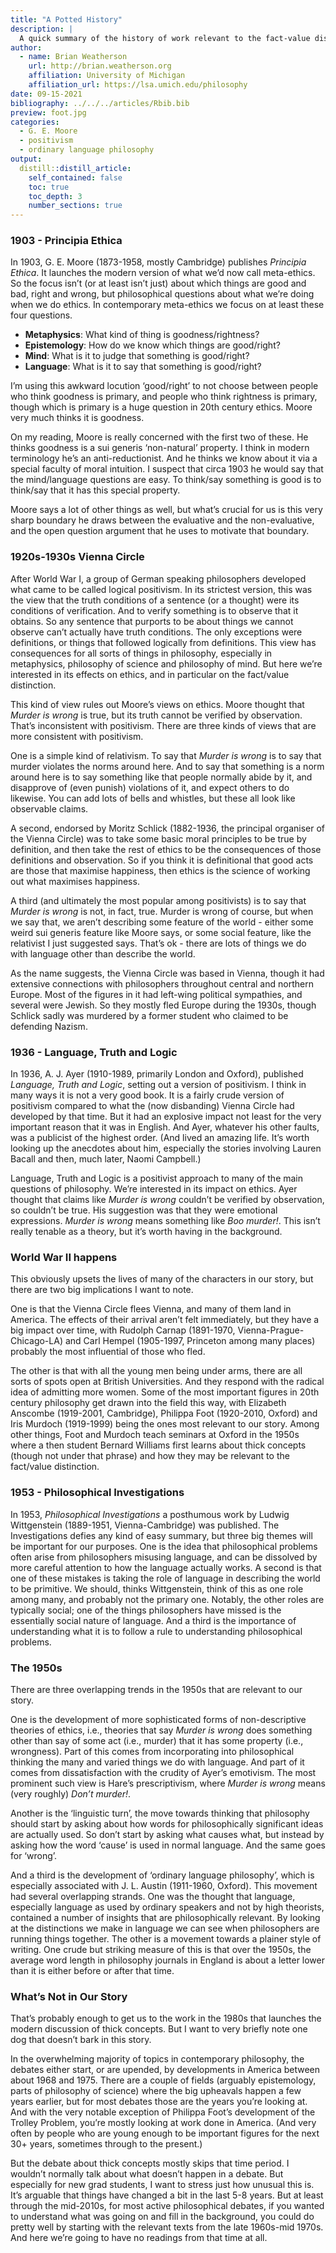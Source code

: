 ```yaml
---
title: "A Potted History"
description: |
  A quick summary of the history of work relevant to the fact-value distinction that we're discussing in class.
author:
  - name: Brian Weatherson
    url: http://brian.weatherson.org
    affiliation: University of Michigan
    affiliation_url: https://lsa.umich.edu/philosophy
date: 09-15-2021
bibliography: ../../../articles/Rbib.bib
preview: foot.jpg
categories:
  - G. E. Moore
  - positivism
  - ordinary language philosophy
output:
  distill::distill_article:
    self_contained: false
    toc: true
    toc_depth: 3
    number_sections: true
---
```



### 1903 - Principia Ethica

In 1903, G. E. Moore (1873-1958, mostly Cambridge) publishes _Principia Ethica_. It launches the modern version of what we'd now call meta-ethics. So the focus isn't (or at least isn't just) about which things are good and bad, right and wrong, but philosophical questions about what we're doing when we do ethics. In contemporary meta-ethics we focus on at least these four questions.

- **Metaphysics**: What kind of thing is goodness/rightness?
- **Epistemology**: How do we know which things are good/right?
- **Mind**: What is it to judge that something is good/right?
- **Language**: What is it to say that something is good/right?

I'm using this awkward locution 'good/right' to not choose between people who think goodness is primary, and people who think rightness is primary, though which is primary is a huge question in 20th century ethics. Moore very much thinks it is goodness.

On my reading, Moore is really concerned with the first two of these. He thinks goodness is a sui generis 'non-natural' property. I think in modern terminology he's an anti-reductionist. And he thinks we know about it via a special faculty of moral intuition. I suspect that circa 1903 he would say that the mind/language questions are easy. To think/say something is good is to think/say that it has this special property.

Moore says a lot of other things as well, but what's crucial for us is this very sharp boundary he draws between the evaluative and the non-evaluative, and the open question argument that he uses to motivate that boundary.

### 1920s-1930s Vienna Circle

After World War I, a group of German speaking philosophers developed what came to be called logical positivism. In its strictest version, this was the view that the truth conditions of a sentence (or a thought) were its conditions of verification. And to verify something is to observe that it obtains. So any sentence that purports to be about things we cannot observe can't actually have truth conditions. The only exceptions were definitions, or things that followed logically from definitions. This view has consequences for all sorts of things in philosophy, especially in metaphysics, philosophy of science and philosophy of mind. But here we're interested in its effects on ethics, and in particular on the fact/value distinction.

This kind of view rules out Moore's views on ethics. Moore thought that _Murder is wrong_ is true, but its truth cannot be verified by observation. That's inconsistent with positivism. There are three kinds of views that are more consistent with positivism.

One is a simple kind of relativism. To say that _Murder is wrong_ is to say that murder violates the norms around here. And to say that something is a norm around here is to say something like that people normally abide by it, and disapprove of (even punish) violations of it, and expect others to do likewise. You can add lots of bells and whistles, but these all look like observable claims.

A second, endorsed by Moritz Schlick (1882-1936, the principal organiser of the Vienna Circle) was to take some basic moral principles to be true by definition, and then take the rest of ethics to be the consequences of those definitions and observation. So if you think it is definitional that good acts are those that maximise happiness, then ethics is the science of working out what maximises happiness. 

A third (and ultimately the most popular among positivists) is to say that _Murder is wrong_ is not, in fact, true. Murder is wrong of course, but when we say that, we aren't describing some feature of the world - either some weird sui generis feature like Moore says, or some social feature, like the relativist I just suggested says. That's ok - there are lots of things we do with language other than describe the world.

As the name suggests, the Vienna Circle was based in Vienna, though it had extensive connections with philosophers throughout central and northern Europe. Most of the figures in it had left-wing political sympathies, and several were Jewish. So they mostly fled Europe during the 1930s, though Schlick sadly was murdered by a former student who claimed to be defending Nazism.

### 1936 - Language, Truth and Logic

In 1936, A. J. Ayer (1910-1989, primarily London and Oxford), published _Language, Truth and Logic_, setting out a version of positivism. I think in many ways it is not a very good book. It is a fairly crude version of positivism compared to what the (now disbanding) Vienna Circle had developed by that time. But it had an explosive impact not least for the very important reason that it was in English. And Ayer, whatever his other faults, was a publicist of the highest order. (And lived an amazing life. It's worth looking up the anecdotes about him, especially the stories involving Lauren Bacall and then, much later, Naomi Campbell.)

Language, Truth and Logic is a positivist approach to many of the main questions of philosophy. We're interested in its impact on ethics. Ayer thought that claims like _Murder is wrong_ couldn't be verified by observation, so couldn't be true. His suggestion was that they were emotional expressions. _Murder is wrong_ means something like _Boo murder!_.  This isn't really tenable as a theory, but it's worth having in the background.

### World War II happens

This obviously upsets the lives of many of the characters in our story, but there are two big implications I want to note.

One is that the Vienna Circle flees Vienna, and many of them land in America. The effects of their arrival aren't felt immediately, but they have a big impact over time, with Rudolph Carnap (1891-1970, Vienna-Prague-Chicago-LA) and Carl Hempel (1905-1997, Princeton among many places) probably the most influential of those who fled.

The other is that with all the young men being under arms, there are all sorts of spots open at British Universities. And they respond with the radical idea of admitting more women. Some of the most important figures in 20th century philosophy get drawn into the field this way, with Elizabeth Anscombe (1919-2001, Cambridge), Philippa Foot (1920-2010, Oxford) and Iris Murdoch (1919-1999) being the ones most relevant to our story. Among other things, Foot and Murdoch teach seminars at Oxford in the 1950s where a then student Bernard Williams first learns about thick concepts (though not under that phrase) and how they may be relevant to the fact/value distinction.

### 1953 - Philosophical Investigations

In 1953, _Philosophical Investigations_ a posthumous work by Ludwig Wittgenstein (1889-1951, Vienna-Cambridge) was published. The Investigations defies any kind of easy summary, but three big themes will be important for our purposes. One is the idea that philosophical problems often arise from philosophers misusing language, and can be dissolved by more careful attention to how the language actually works. A second is that one of these mistakes is taking the role of language in describing the world to be primitive. We should, thinks Wittgenstein, think of this as one role among many, and probably not the primary one. Notably, the other roles are typically social; one of the things philosophers have missed is the essentially social nature of language. And a third is the importance of understanding what it is to follow a rule to understanding philosophical problems.

### The 1950s

There are three overlapping trends in the 1950s that are relevant to our story.

One is the development of more sophisticated forms of non-descriptive theories of ethics, i.e., theories that say _Murder is wrong_ does something other than say of some act (i.e., murder) that it has some property (i.e., wrongness). Part of this comes from incorporating into philosophical thinking the many and varied things we do with language. And part of it comes from dissatisfaction with the crudity of Ayer's emotivism. The most prominent such view is Hare's prescriptivism, where _Murder is wrong_ means (very roughly) _Don't murder!_.

Another is the 'linguistic turn', the move towards thinking that philosophy should start by asking about how words for philosophically significant ideas are actually used. So don't start by asking what causes what, but instead by asking how the word 'cause' is used in normal language. And the same goes for 'wrong'.

And a third is the development of 'ordinary language philosophy', which is especially associated with J. L. Austin (1911-1960, Oxford). This movement had several overlapping strands. One was the thought that language, especially language as used by ordinary speakers and not by high theorists, contained a number of insights that are philosophically relevant. By looking at the distinctions we make in language we can see when philosophers are running things together. The other is a movement towards a plainer style of writing. One crude but striking measure of this is that over the 1950s, the average word length in philosophy journals in England is about a letter lower than it is either before or after that time.

### What's Not in Our Story

That's probably enough to get us to the work in the 1980s that launches the modern discussion of thick concepts. But I want to very briefly note one dog that doesn't bark in this story.

In the overwhelming majority of topics in contemporary philosophy, the debates either start, or are upended, by developments in America between about 1968 and 1975. There are a couple of fields (arguably epistemology, parts of philosophy of science) where the big upheavals happen a few years earlier, but for most debates those are the years you're looking at. And with the very notable exception of Philippa Foot's development of the Trolley Problem, you're mostly looking at work done in America. (And very often by people who are young enough to be important figures for the next 30+ years, sometimes through to the present.)

But the debate about thick concepts mostly skips that time period. I wouldn't normally talk about what doesn't happen in a debate. But especially for new grad students, I want to stress just how unusual this is. It's arguable that things have changed a bit in the last 5-8 years. But at least through the mid-2010s, for most active philosophical debates, if you wanted to understand what was going on and fill in the background, you could do pretty well by starting with the relevant texts from the late 1960s-mid 1970s. And here we're going to have no readings from that time at all. 
